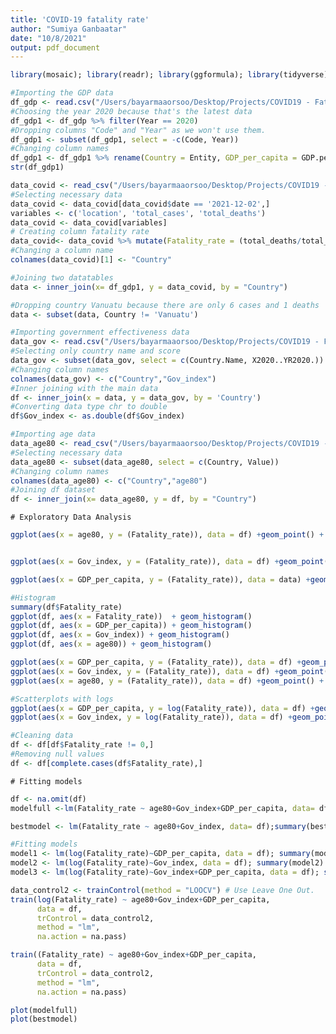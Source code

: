 ```yaml
---
title: 'COVID-19 fatality rate'
author: "Sumiya Ganbaatar"
date: "10/8/2021"
output: pdf_document
---
```



```r
library(mosaic); library(readr); library(ggformula); library(tidyverse);library(purrr); library(lares); library(leaps); library(grid);library(gridExtra);library(cleandata); library(ggplot2);library(caret)
```

```r
#Importing the GDP data
df_gdp <- read.csv("/Users/bayarmaaorsoo/Desktop/Projects/COVID19 - Fatality Rate/gdp-per-capita-worldbank.csv")
#Choosing the year 2020 because that's the latest data
df_gdp1 <- df_gdp %>% filter(Year == 2020)
#Dropping columns "Code" and "Year" as we won't use them.
df_gdp1 <- subset(df_gdp1, select = -c(Code, Year))
#Changing column names 
df_gdp1 <- df_gdp1 %>% rename(Country = Entity, GDP_per_capita = GDP.per.capita..PPP..constant.2017.international...)
str(df_gdp1)
```

```r
data_covid <- read_csv("/Users/bayarmaaorsoo/Desktop/Projects/COVID19 - Fatality Rate/COVID data by JHU.csv")
#Selecting necessary data
data_covid <- data_covid[data_covid$date == '2021-12-02',]
variables <- c('location', 'total_cases', 'total_deaths')
data_covid <- data_covid[variables]
# Creating column fatality rate
data_covid<- data_covid %>% mutate(Fatality_rate = (total_deaths/total_cases)*100)
#Changing a column name
colnames(data_covid)[1] <- "Country"
```

```r
#Joining two datatables
data <- inner_join(x= df_gdp1, y = data_covid, by = "Country")

#Dropping country Vanuatu because there are only 6 cases and 1 deaths
data <- subset(data, Country != 'Vanuatu')
```

```r
#Importing government effectiveness data
data_gov <- read.csv("/Users/bayarmaaorsoo/Desktop/Projects/COVID19 - Fatality Rate/Goverment effectiveness index.csv")
#Selecting only country name and score
data_gov <- subset(data_gov, select = c(Country.Name, X2020..YR2020.))
#Changing column names
colnames(data_gov) <- c("Country","Gov_index")
#Inner joining with the main data
df <- inner_join(x = data, y = data_gov, by = 'Country')
#Converting data type chr to double 
df$Gov_index <- as.double(df$Gov_index)
```

```r
#Importing age data
data_age80 <- read_csv("/Users/bayarmaaorsoo/Desktop/Projects/COVID19 - Fatality Rate/Age_over_80.csv")
#Selecting necessary data
data_age80 <- subset(data_age80, select = c(Country, Value))
#Changing column names
colnames(data_age80) <- c("Country","age80")
#Joining df dataset
df <- inner_join(x= data_age80, y = df, by = "Country")

```

    # Exploratory Data Analysis

```r
ggplot(aes(x = age80, y = (Fatality_rate)), data = df) +geom_point() + geom_smooth(method='lm') + labs(title = "Covid fatality rate and percentage of population age over 80",  x ="Percentage of population age over 80", y = "Coronavirus Fatality Rate") + theme(plot.title = element_text(color="blue", size=14, face="bold.italic"))


ggplot(aes(x = Gov_index, y = (Fatality_rate)), data = df) +geom_point() + geom_smooth(method='lm') + labs(title = "Covid fatality rate and Government Effectiveness Index",  x ="Government effectiveness index", y = "Coronavirus Fatality Rate") + theme(plot.title = element_text(color="blue", size=14, face="bold.italic"))

ggplot(aes(x = GDP_per_capita, y = (Fatality_rate)), data = data) +geom_point() + geom_smooth(method='lm') + labs(title = "Covid fatality rate and GDP per capita",  x ="GDP per capita", y = "Coronavirus Fatality Rate") + theme(plot.title = element_text(color="blue", size=14, face="bold.italic"))

```


```r
#Histogram
summary(df$Fatality_rate)
ggplot(df, aes(x = Fatality_rate))  + geom_histogram()
ggplot(df, aes(x = GDP_per_capita)) + geom_histogram()
ggplot(df, aes(x = Gov_index)) + geom_histogram()
ggplot(df, aes(x = age80)) + geom_histogram()
```


```r
ggplot(aes(x = GDP_per_capita, y = (Fatality_rate)), data = df) +geom_point() + geom_smooth(method='lm')
ggplot(aes(x = Gov_index, y = (Fatality_rate)), data = df) +geom_point() + geom_smooth(method='lm')
ggplot(aes(x = age80, y = (Fatality_rate)), data = df) +geom_point() + geom_smooth(method='lm')

#Scatterplots with logs
ggplot(aes(x = GDP_per_capita, y = log(Fatality_rate)), data = df) +geom_point() + geom_smooth(method='lm')
ggplot(aes(x = Gov_index, y = log(Fatality_rate)), data = df) +geom_point() + geom_smooth(method='lm')
```


```r
#Cleaning data
df <- df[df$Fatality_rate != 0,]
#Removing null values
df <- df[complete.cases(df$Fatality_rate),]
```

    # Fitting models

```r
df <- na.omit(df)
modelfull <-lm(Fatality_rate ~ age80+Gov_index+GDP_per_capita, data= df);summary(modelfull)
```

```r
bestmodel <- lm(Fatality_rate ~ age80+Gov_index, data= df);summary(bestmodel)
```

```r
#Fitting models
model1 <- lm(log(Fatality_rate)~GDP_per_capita, data = df); summary(model1)
model2 <- lm(log(Fatality_rate)~Gov_index, data = df); summary(model2)
model3 <- lm(log(Fatality_rate)~Gov_index+GDP_per_capita, data = df); summary(model3)
```

```r
data_control2 <- trainControl(method = "LOOCV") # Use Leave One Out.
train(log(Fatality_rate) ~ age80+Gov_index+GDP_per_capita,
      data = df,
      trControl = data_control2,
      method = "lm",
      na.action = na.pass)

train((Fatality_rate) ~ age80+Gov_index+GDP_per_capita,
      data = df,
      trControl = data_control2,
      method = "lm",
      na.action = na.pass)

```


```r
plot(modelfull)
plot(bestmodel)
```

